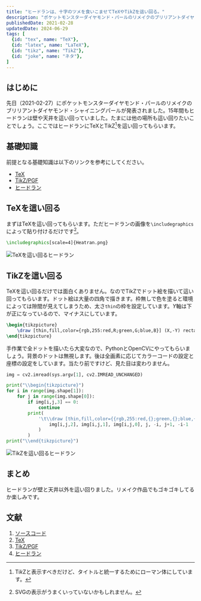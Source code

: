 ```yaml
---
title: "ヒードランは、十字のツメを食いこませてTeXやTikZを這い回る。"
description: "ポケットモンスターダイヤモンド・パールのリメイクのブリリアントダイヤモンド・シャイニングパールが発表されたことを記念して、ヒードランにTeXやTikZを這い回ってもらいます。"
publishedDate: 2021-02-28
updatedDate: 2024-06-29
tags: [
  {id: "tex", name: "TeX"},
  {id: "latex", name: "LaTeX"},
  {id: "tikz", name: "TikZ"},
  {id: "joke", name: "ネタ"},
]
---
```


## はじめに

先日（2021-02-27）にポケットモンスターダイヤモンド・パールのリメイクのブリリアントダイヤモンド・シャイニングパールが発表されました。15年間もヒードランは壁や天井を這い回っていました。たまには他の場所も這い回りたいことでしょう。ここではヒードランにTeXとTikZ[^tikz]<JwAki />を這い回ってもらいます。

[^tikz]: Ti*k*Zと表示すべきだけど、タイトルと統一するためにローマン体にしています。

## 基礎知識

前提となる基礎知識は以下のリンクを参考にしてください。

- [TeX](https://texwiki.texjp.org/TeX)
- [TikZ/PGF](https://texwiki.texjp.org/TikZ)
- [ヒードラン](https://dic.pixiv.net/a/%E3%83%92%E3%83%BC%E3%83%89%E3%83%A9%E3%83%B3)

## TeXを這い回る

まずはTeXを這い回ってもらいます。ただヒードランの画像を<JwAki />`\includegraphics`によって貼り付けるだけです[^svg-err]。

[^svg-err]: SVGの表示がうまくいっていないかもしれません。

```latex
\includegraphics[scale=4]{Heatran.png}
```

![TeXを這い回るヒードラン](./images/image1.svg)

## TikZを這い回る

TeXを這い回るだけでは面白くありません。なのでTikZでドット絵を描いて這い回ってもらいます。ドット絵は大量の四角で描きます。枠無しで色を塗ると環境によっては隙間が見えてしまうため、太さ`thin`の枠を設定しています。$Y$軸は下が正になっているので、マイナスにしています。

```latex
\begin{tikzpicture}
	\draw [thin,fill,color={rgb,255:red,R;green,G;blue,B}] (X,-Y) rectangle (X+1,-Y-1);
\end{tikzpicture}
```

手作業で全ドットを描いたら大変なので、PythonとOpenCVにやってもらいましょう。背景のドットは無視します。後は全画素に応じてカラーコードの設定と座標の設定をしています。当たり前ですけど、見た目は変わりません。

```python
img = cv2.imread(sys.argv[1], cv2.IMREAD_UNCHANGED)

print("\\begin{tikzpicture}")
for i in range(img.shape[1]):
    for j in range(img.shape[0]):
        if img[i,j,3] == 0:
            continue
        print(
            '\t\\draw [thin,fill,color={{rgb,255:red,{};green,{};blue,{}}}] ({},{}) rectangle ({},{});'.format(
                img[i,j,2], img[i,j,1], img[i,j,0], j, -i, j+1, -i-1
            )
        )
print("\\end{tikzpicture}")
```

![TikZを這い回るヒードラン](./images/image2.svg)

## まとめ

ヒードランが壁と天井以外を這い回りました。リメイク作品でもゴキゴキしてるか楽しみです。

## 文献

1. [ソースコード](https://github.com/Daiji256/TeX-TikZ-Heatran)
2. [TeX](https://texwiki.texjp.org/TeX)
3. [TikZ/PGF](https://texwiki.texjp.org/TikZ)
4. [ヒードラン](https://dic.pixiv.net/a/%E3%83%92%E3%83%BC%E3%83%89%E3%83%A9%E3%83%B3)

